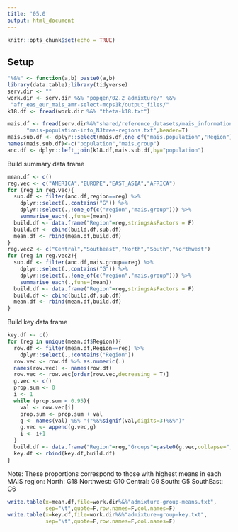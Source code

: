 ```yaml
---
title: '05.0'
output: html_document
---
```


```r
knitr::opts_chunk$set(echo = TRUE)
```

## Setup

```r
"%&%" <- function(a,b) paste0(a,b)
library(data.table);library(tidyverse)
serv.dir <- ""
work.dir <- serv.dir %&% "popgen/02.2_admixture/" %&%
 "afr_eas_eur_mais_amr-select-mcps1k/output_files/"
k18.df <- fread(work.dir %&% "theta-k18.txt")
```

```r
mais.df <- fread(serv.dir%&%"shared/reference_datasets/mais_information/"%&%
      "mais-population-info_NJtree-regions.txt",header=T)
mais.sub.df <- dplyr::select(mais.df,one_of("mais.population","Region"))
names(mais.sub.df)<-c("population","mais.group")
anc.df <- dplyr::left_join(k18.df,mais.sub.df,by="population")
```


Build summary data frame 

```r
mean.df <- c()
reg.vec <- c("AMERICA","EUROPE","EAST_ASIA","AFRICA")
for (reg in reg.vec){
  sub.df <- filter(anc.df,region==reg) %>% 
    dplyr::select(.,contains("G")) %>% 
    dplyr::select(.,!one_of(c("region","mais.group"))) %>% 
    summarise_each(.,funs=(mean))
  build.df <- data.frame("Region"=reg,stringsAsFactors = F)
  build.df <- cbind(build.df,sub.df)
  mean.df <- rbind(mean.df,build.df)
}
reg.vec2 <- c("Central","Southeast","North","South","Northwest")
for (reg in reg.vec2){
  sub.df <- filter(anc.df,mais.group==reg) %>% 
    dplyr::select(.,contains("G")) %>% 
    dplyr::select(.,!one_of(c("region","mais.group"))) %>% 
    summarise_each(.,funs=(mean))
  build.df <- data.frame("Region"=reg,stringsAsFactors = F)
  build.df <- cbind(build.df,sub.df)
  mean.df <- rbind(mean.df,build.df)
}
```

Build key data frame 
```r
key.df <- c()
for (reg in unique(mean.df$Region)){
  row.df <- filter(mean.df,Region==reg) %>% 
    dplyr::select(.,!contains("Region")) 
  row.vec <- row.df %>% as.numeric(.)
  names(row.vec) <- names(row.df)
  row.vec <- row.vec[order(row.vec,decreasing = T)]
  g.vec <- c()
  prop.sum <- 0 
  i <- 1
  while (prop.sum < 0.95){
    val <- row.vec[i]
    prop.sum <- prop.sum + val
    g <- names(val) %&% "("%&%signif(val,digits=3)%&%")"
    g.vec <- append(g.vec,g)
    i <- i+1
  }
  build.df <- data.frame("Region"=reg,"Groups"=paste0(g.vec,collapse=","))
  key.df <- rbind(key.df,build.df)
}

```

Note: These proportions correspond to those with highest means in each 
MAIS region:
North: G18
Northwest: G10
Central: G9
South: G5
SouthEast: G6

```r
write.table(x=mean.df,file=work.dir%&%"admixture-group-means.txt",
            sep="\t",quote=F,row.names=F,col.names=F)
write.table(x=key.df,file=work.dir%&%"admixture-group-key.txt",
            sep="\t",quote=F,row.names=F,col.names=F)
```

